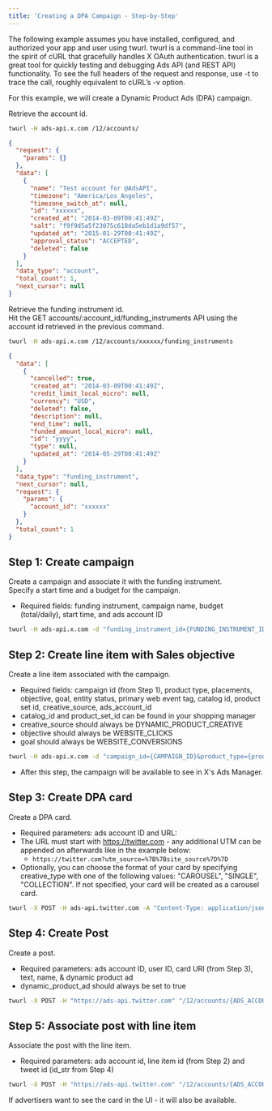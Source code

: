 ```yaml
---
title: 'Creating a DPA Campaign - Step-by-Step'
---
```


The following example assumes you have installed, configured, and authorized your app and user using twurl. twurl is a command-line tool in the spirit of cURL that gracefully handles X OAuth authentication. twurl is a great tool for quickly testing and debugging Ads API (and REST API) functionality. To see the full headers of the request and response, use -t to trace the call, roughly equivalent to cURL’s -v option.

For this example, we will create a Dynamic Product Ads (DPA) campaign.

Retrieve the account id.

```bash
twurl -H ads-api.x.com /12/accounts/
```

```json
{
  "request": {
    "params": {}
  },
  "data": [
    {
      "name": "Test account for @AdsAPI",
      "timezone": "America/Los_Angeles",
      "timezone_switch_at": null,
      "id": "xxxxxx",
      "created_at": "2014-03-09T00:41:49Z",
      "salt": "f9f9d5a5f23075c618da5eb1d1a9df57",
      "updated_at": "2015-01-29T00:41:49Z",
      "approval_status": "ACCEPTED",
      "deleted": false
    }
  ],
  "data_type": "account",
  "total_count": 1,
  "next_cursor": null
}
```

Retrieve the funding instrument id.\
Hit the GET accounts/:account_id/funding_instruments API using the account id retrieved in the previous command.

```bash
twurl -H ads-api.x.com /12/accounts/xxxxxx/funding_instruments
```

```json
{
  "data": [
    {
      "cancelled": true,
      "created_at": "2014-03-09T00:41:49Z",
      "credit_limit_local_micro": null,
      "currency": "USD",
      "deleted": false,
      "description": null,
      "end_time": null,
      "funded_amount_local_micro": null,
      "id": "yyyy",
      "type": null,
      "updated_at": "2014-05-29T00:41:49Z"
    }
  ],
  "data_type": "funding_instrument",
  "next_cursor": null,
  "request": {
    "params": {
      "account_id": "xxxxxx"
    }
  },
  "total_count": 1
}
```

## Step 1: Create campaign

Create a campaign and associate it with the funding instrument.\
Specify a start time and a budget for the campaign.

- Required fields: funding instrument, campaign name, budget (total/daily), start time, and ads account ID

```bash
twurl -H ads-api.x.com -d "funding_instrument_id={FUNDING_INSTRUMENT_ID}&name={CAMPAIGN_NAME}&total_budget_amount_local_micro={TOTAL_BUDGET}&daily_budget_amount_local_micro={DAILY_BUDGET}&start_time={START_TIME}" /12/accounts/{ADS_ACCOUNT_ID}/campaigns | jq
```

## Step 2: Create line item with Sales objective

Create a line item associated with the campaign.

- Required fields: campaign id (from Step 1), product type, placements, objective, goal, entity status, primary web event tag, catalog id, product set id, creative_source, ads_account_id
- catalog_id and product_set_id can be found in your shopping manager
- creative_source should always be DYNAMIC_PRODUCT_CREATIVE
- objective should always be WEBSITE_CLICKS
- goal should always be WEBSITE_CONVERSIONS

```bash
twurl -H ads-api.x.com -d "campaign_id={CAMPAIGN_ID}&product_type={product_type}&placements={PLACEMENTS}&objective=WEBSITE_CLICKS&goal=WEBSITE_CONVERSIONS&entity_status={entity_status}&primary_web_event_tag={WEB_EVENT_TAG}&catalog_id={catalog_id}&product_set_id={product_set_id}&creative_source=DYNAMIC_PRODUCT_CREATIVE" /12/accounts/{ADS_ACCOUNT_ID}/line_items | jq
```

- After this step, the campaign will be available to see in X's Ads Manager.

## Step 3: Create DPA card

Create a DPA card.

- Required parameters: ads account ID and URL:
- The URL must start with https://twitter.com - any additional UTM can be appended on afterwards like in the example below:
  -  ```https://twitter.com?utm_source=%7B%7Bsite_source%7D%7D```
- Optionally, you can choose the format of your card by specifying creative_type with one of the following values: "CAROUSEL", "SINGLE", "COLLECTION". If not specified, your card will be created as a carousel card.

```bash
twurl -X POST -H ads-api.twitter.com -A "Content-Type: application/json" "/12/accounts/{ADS_ACCOUNT_ID}/dynamic_product_cards" -d '{"url": "{URL}", "creative_type": "{CREATIVE_TYPE}"}' | jq
```

## Step 4: Create Post

Create a post.

- Required parameters: ads account ID, user ID, card URI (from Step 3), text, name, & dynamic product ad
- dynamic_product_ad should always be set to true

```bash
twurl -X POST -H "https://ads-api.twitter.com" "/12/accounts/{ADS_ACCOUNT_ID}/tweet?as_user_id={USER_ID}1&card_uri=card%3A%2F%2F{CARD_URI}&text={POST_TEXT}&name={POST_NAME}%201&dynamic_product_ad=true" | jq
```

## Step 5: Associate post with line item

Associate the post with the line item.

- Required parameters: ads account id, line item id (from Step 2) and tweet id (id_str from Step 4)

```bash
twurl -X POST -H "https://ads-api.twitter.com" "/12/accounts/{ADS_ACCOUNT_ID}/promoted_tweets?line_item_id={line_item_id}&tweet_ids={tweet_id}" | jq
```

If advertisers want to see the card in the UI - it will also be available.